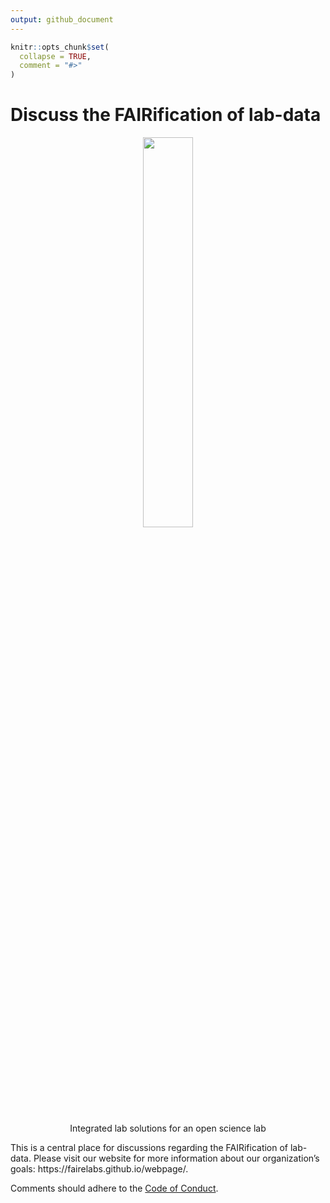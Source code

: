 ```yaml
---
output: github_document
---
```


<!-- README.md is generated from README.Rmd. Please edit that file -->

```r
knitr::opts_chunk$set(
  collapse = TRUE,
  comment = "#>"
)
```

# Discuss the FAIRification of lab-data

<!-- badges: start -->
<!-- badges: end -->

<p align="center">
![](fairelabs.png){width=40%}      
</br>
Integrated lab solutions for an open science lab  
</p> 

This is a central place for discussions regarding the FAIRification of lab-data. Please visit our website for more information about our organization's goals: https://fairelabs.github.io/webpage/.

Comments should adhere to the [Code of Conduct](https://fairelabs.github.io/webpage/conduct.html).
